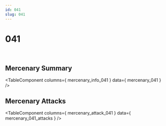 ```yaml
---
id: 041
slug: 041
---
```



# 041

<div style = {{ display: "flex" }}>
    <Image img={require('@site/static/img/mercenaries/illust/thum_char_view_n_041.jpg')}/>
    <Image img={require('@site/static/img/mercenaries/illust/thum_char_view_o_041.jpg')}/>
</div>

## Mercenary Summary

<TableComponent
  columns={ mercenary_info_041 }
  data={ mercenary_041 }
/>

## Mercenary Attacks

<TableComponent
  columns={ mercenary_attack_041 }
  data={ mercenary_041_attacks }
/>